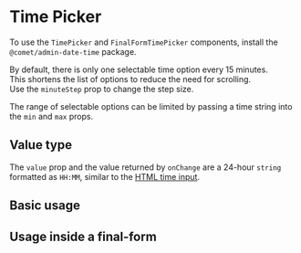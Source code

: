 
<Meta title="Docs/Components/Date & Time Pickers/Time Picker" />

# Time Picker

To use the `TimePicker` and `FinalFormTimePicker` components, install the `@comet/admin-date-time` package.

By default, there is only one selectable time option every 15 minutes. <br />
This shortens the list of options to reduce the need for scrolling. <br />
Use the `minuteStep` prop to change the step size.

The range of selectable options can be limited by passing a time string into the `min` and `max` props.

## Value type

The `value` prop and the value returned by `onChange` are a 24-hour `string` formatted as `HH:MM`, similar to the [HTML time input](https://developer.mozilla.org/en-US/docs/Web/HTML/Element/input/time).

## Basic usage

<Canvas>
    <Story id="stories-components-date-time-pickers-time-picker--basic" />
</Canvas>

## Usage inside a final-form

<Canvas>
    <Story id="stories-components-date-time-pickers-time-picker--time-picker-final-form" />
</Canvas>

